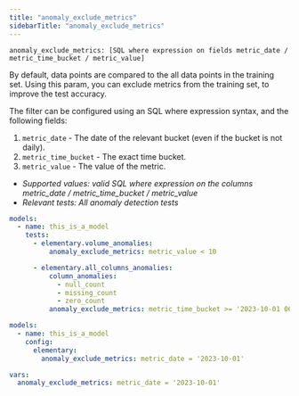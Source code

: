 ```yaml
---
title: "anomaly_exclude_metrics"
sidebarTitle: "anomaly_exclude_metrics"
---
```


<Snippet file="ai-generate-test.mdx" />

`anomaly_exclude_metrics: [SQL where expression on fields metric_date / metric_time_bucket / metric_value]`

By default, data points are compared to the all data points in the training set.
Using this param, you can exclude metrics from the training set, to improve the test accuracy.

The filter can be configured using an SQL where expression syntax, and the following fields:

1. `metric_date` - The date of the relevant bucket (even if the bucket is not daily).
2. `metric_time_bucket` - The exact time bucket.
3. `metric_value` - The value of the metric.

- _Supported values: valid SQL where expression on the columns metric_date / metric_time_bucket / metric_value_
- _Relevant tests: All anomaly detection tests_

<RequestExample>

```yml test
models:
  - name: this_is_a_model
    tests:
      - elementary.volume_anomalies:
          anomaly_exclude_metrics: metric_value < 10

      - elementary.all_columns_anomalies:
          column_anomalies:
            - null_count
            - missing_count
            - zero_count
          anomaly_exclude_metrics: metric_time_bucket >= '2023-10-01 06:00:00' and metric_time_bucket <= '2023-10-01 07:00:00'
```

```yml model
models:
  - name: this_is_a_model
    config:
      elementary:
        anomaly_exclude_metrics: metric_date = '2023-10-01'
```

```yml dbt_project
vars:
  anomaly_exclude_metrics: metric_date = '2023-10-01'
```

</RequestExample>
